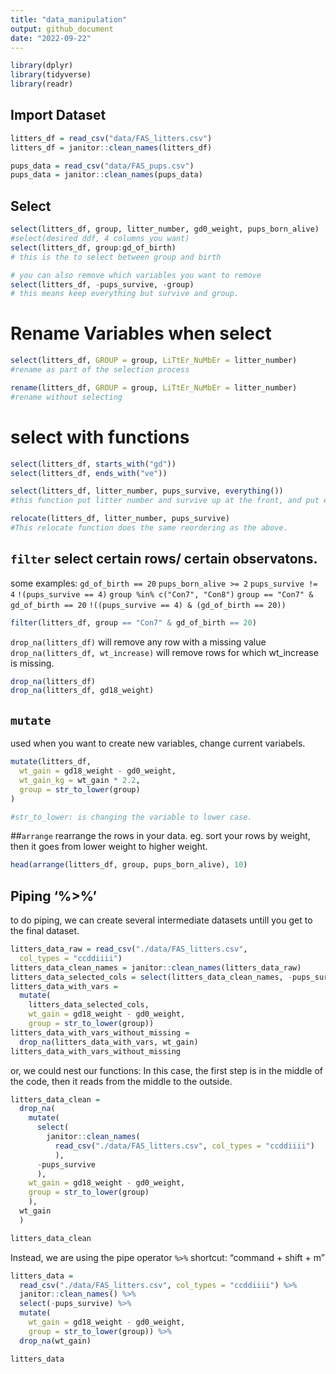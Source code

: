```yaml
---
title: "data_manipulation"
output: github_document
date: "2022-09-22"
---
```


```r
library(dplyr)
library(tidyverse)
library(readr)

```

## Import Dataset

```r
litters_df = read_csv("data/FAS_litters.csv")
litters_df = janitor::clean_names(litters_df)

pups_data = read_csv("data/FAS_pups.csv")
pups_data = janitor::clean_names(pups_data)
```

## Select

```r
select(litters_df, group, litter_number, gd0_weight, pups_born_alive)
#select(desired ddf, 4 columns you want)
select(litters_df, group:gd_of_birth)
# this is the to select between group and birth

# you can also remove which variables you want to remove
select(litters_df, -pups_survive, -group)
# this means keep everything but survive and group. 

```


# Rename Variables when select
```r
select(litters_df, GROUP = group, LiTtEr_NuMbEr = litter_number)
#rename as part of the selection process

rename(litters_df, GROUP = group, LiTtEr_NuMbEr = litter_number)
#rename without selecting
```

# select with functions
```r
select(litters_df, starts_with("gd"))
select(litters_df, ends_with("ve"))

select(litters_df, litter_number, pups_survive, everything())
#this function put litter number and survive up at the front, and put everything else after. This function changes the order of the variables. 

relocate(litters_df, litter_number, pups_survive)
#This relocate function does the same reordering as the above. 
```


## `filter` select certain rows/ certain observatons.

some examples:
`gd_of_birth == 20`
`pups_born_alive >= 2`
`pups_survive != 4`
`!(pups_survive == 4)`
`group %in% c("Con7", "Con8")`
`group == "Con7" & gd_of_birth == 20`
`!((pups_survive == 4) & (gd_of_birth == 20))`

```r
filter(litters_df, group == "Con7" & gd_of_birth == 20)
```

`drop_na(litters_df)` will remove any row with a missing value
`drop_na(litters_df, wt_increase)` will remove rows for which wt_increase is missing.

```r
drop_na(litters_df)
drop_na(litters_df, gd18_weight)
```

## `mutate`
used when you want to create new variables, change current variabels. 

```r
mutate(litters_df,
  wt_gain = gd18_weight - gd0_weight,
  wt_gain_kg = wt_gain * 2.2, 
  group = str_to_lower(group)
)

#str_to_lower: is changing the variable to lower case. 
```


##`arrange`
rearrange the rows in your data. 
eg. sort your rows by weight, then it goes from lower weight to higher weight. 
```r
head(arrange(litters_df, group, pups_born_alive), 10)
```


## Piping '%>%' 

to do piping, we can create several intermediate datasets untill you get to the final dataset. 
```r
litters_data_raw = read_csv("./data/FAS_litters.csv",
  col_types = "ccddiiii")
litters_data_clean_names = janitor::clean_names(litters_data_raw)
litters_data_selected_cols = select(litters_data_clean_names, -pups_survive)
litters_data_with_vars = 
  mutate(
    litters_data_selected_cols, 
    wt_gain = gd18_weight - gd0_weight,
    group = str_to_lower(group))
litters_data_with_vars_without_missing = 
  drop_na(litters_data_with_vars, wt_gain)
litters_data_with_vars_without_missing
```

or, we could nest our functions:
In this case, the first step is in the middle of the code, then it reads from the middle to the outside. 
```r
litters_data_clean = 
  drop_na(
    mutate(
      select(
        janitor::clean_names(
          read_csv("./data/FAS_litters.csv", col_types = "ccddiiii")
          ), 
      -pups_survive
      ),
    wt_gain = gd18_weight - gd0_weight,
    group = str_to_lower(group)
    ),
  wt_gain
  )

litters_data_clean
```

Instead, we are using the pipe operator `%>%`
shortcut: "command + shift + m"
```r
litters_data = 
  read_csv("./data/FAS_litters.csv", col_types = "ccddiiii") %>%
  janitor::clean_names() %>%
  select(-pups_survive) %>%
  mutate(
    wt_gain = gd18_weight - gd0_weight,
    group = str_to_lower(group)) %>% 
  drop_na(wt_gain)

litters_data 
```

